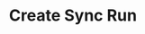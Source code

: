 ---
openapi: post /v1/workflows/{workflow_id}/runs/sync
title: Create Sync Run
description: Create a run for a specific workflow synchronously
---